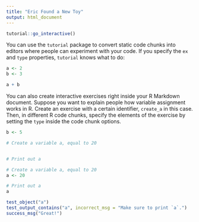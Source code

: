 ```yaml
---
title: "Eric Found a New Toy"
output: html_document
---
```

```r
tutorial::go_interactive()
```

You can use the `tutorial` package to convert static code chunks into editors where people can experiment with your code. If you specify the `ex` and `type` properties, `tutorial` knows what to do:

```r
a <- 2
b <- 3

a + b
```

You can also create interactive exercises right inside your R Markdown document. Suppose you want to explain people how variable assignment works in R. Create an exercise with a certain identifier, `create_a` in this case. Then, in different R code chunks, specify the elements of the exercise by setting the `type` inside the code chunk options.

```r
b <- 5
```

```r
# Create a variable a, equal to 20


# Print out a

```

```r
# Create a variable a, equal to 20
a <- 20

# Print out a
a
```

```r
test_object("a")
test_output_contains("a", incorrect_msg = "Make sure to print `a`.")
success_msg("Great!")
```

